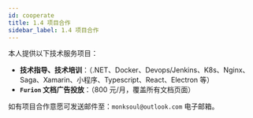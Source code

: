 ```yaml
---
id: cooperate
title: 1.4 项目合作
sidebar_label: 1.4 项目合作
---
```


本人提供以下技术服务项目：

- **技术指导、技术培训**：（.NET、Docker、Devops/Jenkins、K8s、Nginx、Saga、Xamarin、小程序、Typescript、React、Electron 等）
- **`Furion` 文档广告投放**：（800 元/月，覆盖所有文档页面）

如有项目合作意愿可发送邮件至：`monksoul@outlook.com` 电子邮箱。
